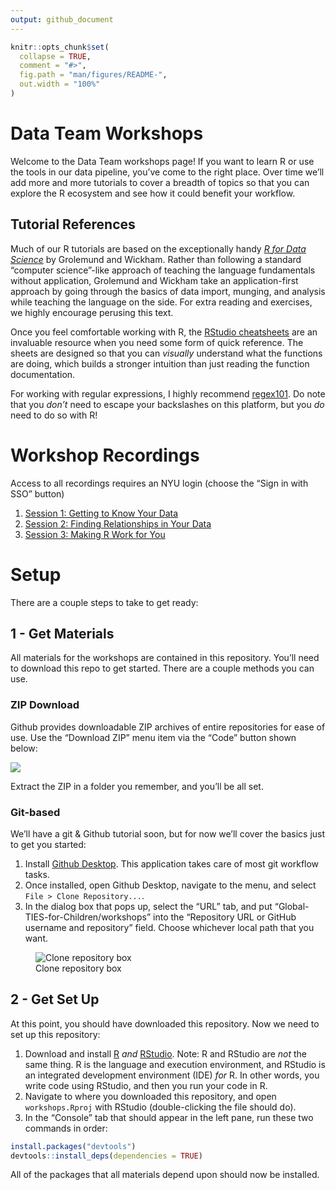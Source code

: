 ```yaml
---
output: github_document
---
```


<!-- README.md is generated from README.Rmd. Please edit that file -->

```r
knitr::opts_chunk$set(
  collapse = TRUE,
  comment = "#>",
  fig.path = "man/figures/README-",
  out.width = "100%"
)
```

# Data Team Workshops

<!-- badges: start -->

<!-- badges: end -->

Welcome to the Data Team workshops page! If you want to learn R or use the tools in our data pipeline, you've come to the right place. Over time we'll add more and more tutorials to cover a breadth of topics so that you can explore the R ecosystem and see how it could benefit your workflow.

## Tutorial References

Much of our R tutorials are based on the exceptionally handy [*R for Data Science*](https://r4ds.had.co.nz/) by Grolemund and Wickham. Rather than following a standard "computer science"-like approach of teaching the language fundamentals without application, Grolemund and Wickham take an application-first approach by going through the basics of data import, munging, and analysis while teaching the language on the side. For extra reading and exercises, we highly encourage perusing this text.

Once you feel comfortable working with R, the [RStudio cheatsheets](https://rstudio.com/resources/cheatsheets/) are an invaluable resource when you need some form of quick reference. The sheets are designed so that you can *visually* understand what the functions are doing, which builds a stronger intuition than just reading the function documentation.

For working with regular expressions, I highly recommend [regex101](https://regex101.com). Do note that you *don't* need to escape your backslashes on this platform, but you *do* need to do so with R!

# Workshop Recordings

Access to all recordings requires an NYU login (choose the "Sign in with SSO" button)

1.  [Session 1: Getting to Know Your Data](https://nyu.zoom.us/rec/share/VLku7fo5upo3bVs8xdS8K92Q2UPwzrfzCHUxVGPCJh6XZtQqLGlElp2H4aUvEQr3.NghErP0lw2NxupVV)
2.  [Session 2: Finding Relationships in Your Data](https://nyu.zoom.us/rec/share/zSF42XLuzubrBt9fwP2sMPriZvSAp9uq4hU5Qdc1CZI6TjZ6Vu7Cle-Id1Pny54r.cO3UymskhDJVXyWr)
3.  [Session 3: Making R Work for You](https://nyu.zoom.us/rec/share/55nw_SkaeuhaCXAtZSNbCemnwi9trTvgKLiSKNjaoEew8Qb7mb3UTwKE6eT7rRyg.sg0ApiMqrMhP7B_D)

# Setup

There are a couple steps to take to get ready:

## 1 - Get Materials

All materials for the workshops are contained in this repository. You'll need to download this repo to get started. There are a couple methods you can use.

### ZIP Download

Github provides downloadable ZIP archives of entire repositories for ease of use. Use the "Download ZIP" menu item via the "Code" button shown below:

![](man/figures/github-download-zip.png)

Extract the ZIP in a folder you remember, and you'll be all set.

### Git-based

We'll have a git & Github tutorial soon, but for now we'll cover the basics just to get you started:

1.  Install [Github Desktop](https://desktop.github.com/). This application takes care of most git workflow tasks.
2.  Once installed, open Github Desktop, navigate to the menu, and select `File > Clone Repository...`.
3.  In the dialog box that pops up, select the "URL" tab, and put "Global-TIES-for-Children/workshops" into the "Repository URL or GitHub username and repository" field. Choose whichever local path that you want.

![Clone repository box](man/figures/clone-repository.png)

## 2 - Get Set Up

At this point, you should have downloaded this repository. Now we need to set up this repository:

1.  Download and install [R](https://cran.r-project.org/) *and* [RStudio](https://rstudio.com/). Note: R and RStudio are *not* the same thing. R is the language and execution environment, and RStudio is an integrated development environment (IDE) *for* R. In other words, you write code using RStudio, and then you run your code in R.
2.  Navigate to where you downloaded this repository, and open `workshops.Rproj` with RStudio (double-clicking the file should do).
3.  In the "Console" tab that should appear in the left pane, run these two commands in order:

```r
install.packages("devtools")
devtools::install_deps(dependencies = TRUE)
```

All of the packages that all materials depend upon should now be installed.
